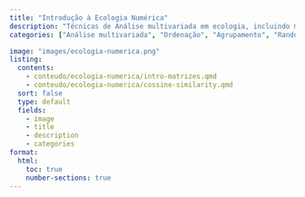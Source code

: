 ```yaml
---
title: "Introdução à Ecologia Numérica"
description: "Técnicas de Análise multivariada em ecologia, incluindo métodos de ordenação, agrupamento, cálculo de distâncias ecológicas e testes de randomização, para investigação de padrões em comunidades ecológicas."
categories: ["Análise multivariada", "Ordenação", "Agrupamento", "Randomização", "Distância ecológica"]

image: "images/ecologia-numerica.png"
listing:
  contents:
    - conteudo/ecologia-numerica/intro-matrizes.qmd
    - conteudo/ecologia-numerica/cossine-similarity.qmd
  sort: false
  type: default
  fields: 
    - image
    - title
    - description
    - categories
format:
  html:
    toc: true
    number-sections: true
---
```

